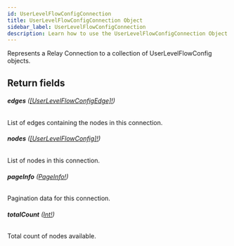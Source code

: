 ```yaml
---
id: UserLevelFlowConfigConnection
title: UserLevelFlowConfigConnection Object
sidebar_label: UserLevelFlowConfigConnection
description: Learn how to use the UserLevelFlowConfigConnection Object for 's API.
---
```


Represents a Relay Connection to a collection of UserLevelFlowConfig objects.

## Return fields

###### <b>edges</b> ([[UserLevelFlowConfigEdge]!](api/schema/object/UserLevelFlowConfigEdge.mdx))

List of edges containing the nodes in this connection.

###### <b>nodes</b> ([[UserLevelFlowConfig]!](api/schema/object/UserLevelFlowConfig.mdx))

List of nodes in this connection.

###### <b>pageInfo</b> ([PageInfo!](api/schema/object/PageInfo.mdx))

Pagination data for this connection.

###### <b>totalCount</b> ([Int!](api/schema/scalar/Int.mdx))

Total count of nodes available.
